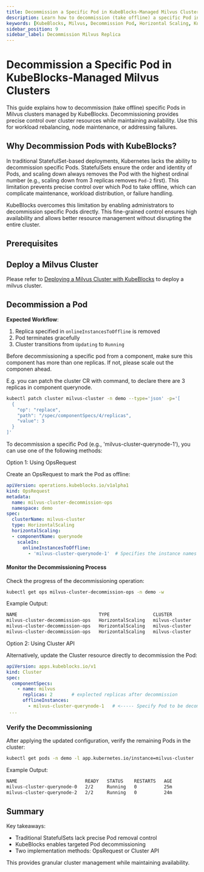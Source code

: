 ```yaml
---
title: Decommission a Specific Pod in KubeBlocks-Managed Milvus Clusters
description: Learn how to decommission (take offline) a specific Pod in a Milvus cluster managed by KubeBlocks.
keywords: [KubeBlocks, Milvus, Decommission Pod, Horizontal Scaling, Kubernetes]
sidebar_position: 9
sidebar_label: Decommission Milvus Replica
---
```





# Decommission a Specific Pod in KubeBlocks-Managed Milvus Clusters

This guide explains how to decommission (take offline) specific Pods in Milvus clusters managed by KubeBlocks. Decommissioning provides precise control over cluster resources while maintaining availability. Use this for workload rebalancing, node maintenance, or addressing failures.

## Why Decommission Pods with KubeBlocks?

In traditional StatefulSet-based deployments, Kubernetes lacks the ability to decommission specific Pods. StatefulSets ensure the order and identity of Pods, and scaling down always removes the Pod with the highest ordinal number (e.g., scaling down from 3 replicas removes `Pod-2` first). This limitation prevents precise control over which Pod to take offline, which can complicate maintenance, workload distribution, or failure handling.

KubeBlocks overcomes this limitation by enabling administrators to decommission specific Pods directly. This fine-grained control ensures high availability and allows better resource management without disrupting the entire cluster.

## Prerequisites


<Prerequisites />

## Deploy a Milvus Cluster

Please refer to [Deploying a Milvus Cluster with KubeBlocks](../03-topologies/02-cluster) to deploy a milvus cluster.

## Decommission a Pod

**Expected Workflow**:

1. Replica specified in `onlineInstancesToOffline` is removed
2. Pod terminates gracefully
3. Cluster transitions from `Updating` to `Running`


Before decommissioning a specific pod from a component, make sure this component has more than one replicas.
If not, please scale out the componen ahead.

E.g. you can patch the cluster CR with command, to declare there are 3 replicas in component querynode.

```bash
kubectl patch cluster milvus-cluster -n demo --type='json' -p='[
  {
    "op": "replace",
    "path": "/spec/componentSpecs/4/replicas",
    "value": 3
  }
]'
```


To decommission a specific Pod (e.g., 'milvus-cluster-querynode-1'), you can use one of the following methods:

<Tabs>

  <TabItem value="opsRequest" label="OpsRequest API" default>

  Option 1: Using OpsRequest

  Create an OpsRequest to mark the Pod as offline:

  ```yaml
  apiVersion: operations.kubeblocks.io/v1alpha1
  kind: OpsRequest
  metadata:
    name: milvus-cluster-decommission-ops
    namespace: demo
  spec:
    clusterName: milvus-cluster
    type: HorizontalScaling
    horizontalScaling:
    - componentName: querynode
      scaleIn:
        onlineInstancesToOffline:
          - 'milvus-cluster-querynode-1'  # Specifies the instance names that need to be taken offline
  ```

  #### Monitor the Decommissioning Process
  Check the progress of the decommissioning operation:

  ```bash
  kubectl get ops milvus-cluster-decommission-ops -n demo -w
  ```
  Example Output:

  ```bash
NAME                              TYPE                CLUSTER          STATUS    PROGRESS   AGE
milvus-cluster-decommission-ops   HorizontalScaling   milvus-cluster   Running   0/1        8s
milvus-cluster-decommission-ops   HorizontalScaling   milvus-cluster   Running   1/1        31s
milvus-cluster-decommission-ops   HorizontalScaling   milvus-cluster   Succeed   1/1        31s
  ```

  </TabItem>

  <TabItem value="ClusterAPI" label="Cluster API">

  Option 2: Using Cluster API

  Alternatively, update the Cluster resource directly to decommission the Pod:

  ```yaml
  apiVersion: apps.kubeblocks.io/v1
  kind: Cluster
  spec:
    componentSpecs:
      - name: milvus
        replicas: 2       # explected replicas after decommission
        offlineInstances:
          - milvus-cluster-querynode-1   # <----- Specify Pod to be decommissioned
   ...
  ```
  </TabItem>

</Tabs>

### Verify the Decommissioning

After applying the updated configuration, verify the remaining Pods in the cluster:
```bash
kubectl get pods -n demo -l app.kubernetes.io/instance=milvus-cluster
```

Example Output:
```bash
NAME                         READY   STATUS    RESTARTS   AGE
milvus-cluster-querynode-0   2/2     Running   0          25m
milvus-cluster-querynode-2   2/2     Running   0          24m
```

## Summary
Key takeaways:
- Traditional StatefulSets lack precise Pod removal control
- KubeBlocks enables targeted Pod decommissioning
- Two implementation methods: OpsRequest or Cluster API

This provides granular cluster management while maintaining availability.